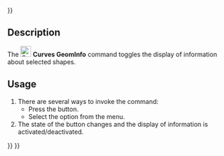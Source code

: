 <languages/>
{{UnfinishedDocu{{#translation:}}}}
<translate>

{{Docnav
|[[Curves_WaterlineCurves|WaterlineCurves]]
|[[Curves_ExtractSubshape|ExtractSubshape]]
|[[Curves_Workbench|Curves]]
|IconL=Curves_WaterlineCurves.svg
|IconR=Curves_ExtractSubshape.svg
|IconC=Curves_workbench_icon.svg
}}

{{GuiCommand
|Name=Curves GeomInfo
|MenuLocation=Misc. → GeomInfo
|Workbenches=[[Curves_Workbench|Curves]]
}}

==Description==

The [[Image:Curves_GeomInfo.svg|24px]] '''Curves GeomInfo''' command toggles the display of information about selected shapes.

==Usage==

# There are several ways to invoke the command:
#* Press the {{Button|[[Image:Curves_GeomInfo.svg|16px]] [[Curves_GeomInfo|GeomInfo]]}} button.
#* Select the {{MenuCommand|Misc. → [[Image:Curves_GeomInfo.svg|16px]] GeomInfo}} option from the menu.
# The state of the button changes and the display of information is activated/deactivated.


{{Docnav
|[[Curves_WaterlineCurves|WaterlineCurves]]
|[[Curves_ExtractSubshape|ExtractSubshape]]
|[[Curves_Workbench|Curves]]
|IconL=Curves_WaterlineCurves.svg
|IconR=Curves_ExtractSubshape.svg
|IconC=Curves_workbench_icon.svg
}}

</translate>
{{Curves Tools navi{{#translation:}}}}
{{Userdocnavi{{#translation:}}}}
